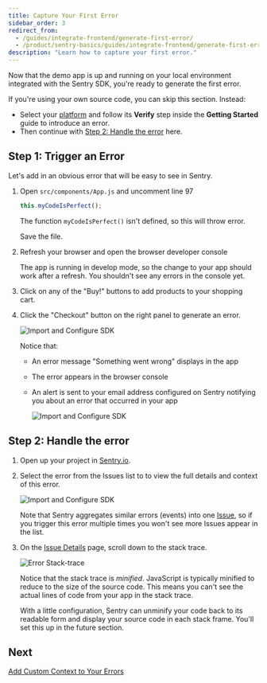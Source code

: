 ```yaml
---
title: Capture Your First Error
sidebar_order: 3
redirect_from:
  - /guides/integrate-frontend/generate-first-error/
  - /product/sentry-basics/guides/integrate-frontend/generate-first-error/
description: "Learn how to capture your first error."
---
```


Now that the demo app is up and running on your local environment integrated with the Sentry SDK, you're ready to generate the first error.

If you're using your own source code, you can skip this section. Instead:

- Select your [platform](/platforms/) and follow its **Verify** step inside the **Getting Started** guide to introduce an error.
- Then continue with [Step 2: Handle the error](#step-2-handle-the-error) here.

## Step 1: Trigger an Error

Let's add in an obvious error that will be easy to see in Sentry.

1. Open `src/components/App.js` and uncomment line 97

   ```javascript {filename:src/components/App.js}
   this.myCodeIsPerfect();
   ```

   The function `myCodeIsPerfect()` isn't defined, so this will throw error.

   Save the file.

1. Refresh your browser and open the browser developer console

   The app is running in develop mode, so the change to your app should work after a refresh. You shouldn't see any errors in the console yet.

1. Click on any of the "Buy!" buttons to add products to your shopping cart.

1. Click the "Checkout" button on the right panel to generate an error.

   ![Import and Configure SDK](generate-first-error-01.png)

   Notice that:

   - An error message "Something went wrong" displays in the app
   - The error appears in the browser console
   - An alert is sent to your email address configured on Sentry notifying you about an error that occurred in your app

     ![Import and Configure SDK](generate-first-error-03.png)

## Step 2: Handle the error

1. Open up your project in [Sentry.io](https://sentry.io/).

2. Select the error from the Issues list to to view the full details and context of this error.

   ![Import and Configure SDK](generate-first-error-05.png)

   Note that Sentry aggregates similar errors (events) into one [Issue](/product/issues/), so if you trigger this error multiple times you won't see more Issues appear in the list.

3. On the [Issue Details](/product/issues/issue-details/) page, scroll down to the stack trace.

   ![Error Stack-trace](generate-first-error-06.png)

   Notice that the stack trace is _minified_. JavaScript is typically minified to reduce to the size of the source code. This means you can't see the actual lines of code from your app in the stack trace.

   With a little configuration, Sentry can unminify your code back to its readable form and display your source code in each stack frame. You'll set this up in the future section.

## Next

[Add Custom Context to Your Errors](/guides/integrate-frontend/add-context/)
